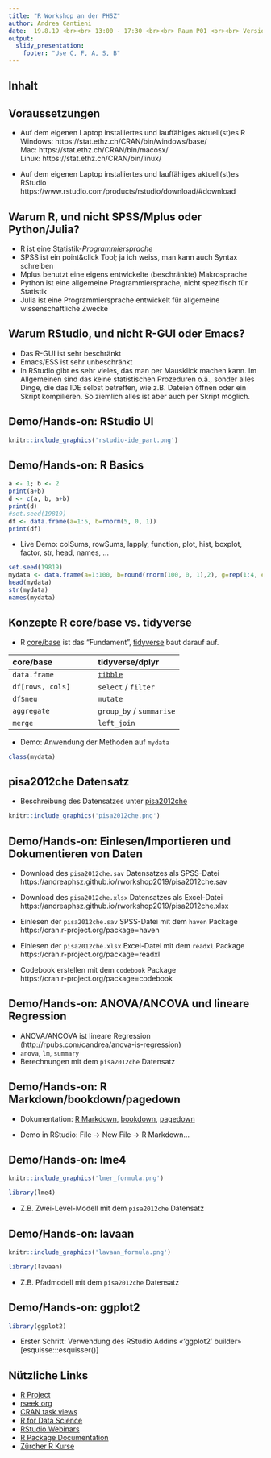 ```yaml
---
title: "R Workshop an der PHSZ"
author: Andrea Cantieni
date:  19.8.19 <br><br> 13:00 - 17:30 <br><br> Raum P01 <br><br> Version `r Sys.time()`
output: 
  slidy_presentation:
    footer: "Use C, F, A, S, B"
---
```


## Inhalt
<!-- render with rmarkdown::render("slides.Rmd") -->
<!-- render and push to github with source("renderpush.R") -->

<!-- Script for adding ToC !-->
<!-- modification of https://stackoverflow.com/a/50569838 -->
<script>
document.addEventListener('DOMContentLoaded', function() {
	TableOfContents();
});
	
function TableOfContents(container, output) {
	
	var output = output || '#toc';
	// Get all elements with class: section or subsection
	idfromclass = document.querySelectorAll('.section>h1, .subsection>h2');

    // Create the list element:
    var list = document.createElement('ul');

    // Iterate through all found elements
	for(var i = 0; i < idfromclass.length; i++) {

	// Create the list item:
	var item = document.createElement('li');

	// get Title Text
	var titleText = idfromclass[i].innerText
	if (titleText=="Inhalt") continue

	// Add text to list element
	item.appendChild(document.createTextNode(titleText));

	// Add subsection class
	item.className = idfromclass[i].className

	// Add it to the list:
	list.appendChild(item);
	}

	// Return generated HTML to toc div in slide
	document.querySelector(output).innerHTML = list.innerHTML;

	// Generate instruction message if no classes are defined
	if (idfromclass.length == 0) { document.querySelector(output).innerHTML = "Add {.section} or {.subsection} to slide name to generate TOC"; }
};
</script>

<div id="toc"></div>


## Voraussetzungen
- Auf dem eigenen Laptop installiertes und lauffähiges aktuell(st)es R  
Windows: https://stat.ethz.ch/CRAN/bin/windows/base/  
Mac: https://stat.ethz.ch/CRAN/bin/macosx/  
Linux: https://stat.ethz.ch/CRAN/bin/linux/

- Auf dem eigenen Laptop installiertes und lauffähiges aktuell(st)es
RStudio  
https://www.rstudio.com/products/rstudio/download/#download



## Warum R, und nicht SPSS/Mplus oder Python/Julia?
- R ist eine Statistik-_Programmiersprache_
- SPSS ist ein point&click Tool; ja ich weiss, man kann auch Syntax
  schreiben
- Mplus benutzt eine eigens entwickelte (beschränkte) Makrosprache
- Python ist eine allgemeine Programmiersprache, nicht spezifisch für
  Statistik
- Julia ist eine Programmiersprache entwickelt für allgemeine wissenschaftliche Zwecke

## Warum RStudio, und nicht R-GUI oder Emacs?
- Das R-GUI ist sehr beschränkt
- Emacs/ESS ist sehr unbeschränkt
- In RStudio gibt es sehr vieles, das man per Mausklick machen
  kann. Im Allgemeinen sind das keine statistischen Prozeduren o.ä.,
  sonder alles Dinge, die das IDE selbst betreffen, wie z.B. Dateien
  öffnen oder ein Skript kompilieren. So ziemlich alles ist aber auch
  per Skript möglich.

## Demo/Hands-on: RStudio UI
```r
knitr::include_graphics('rstudio-ide_part.png')
```

## Demo/Hands-on: R Basics
```r
a <- 1; b <- 2
print(a+b)
d <- c(a, b, a+b)
print(d)
#set.seed(19819)
df <- data.frame(a=1:5, b=rnorm(5, 0, 1))
print(df)

```	 
- Live Demo: colSums, rowSums, lapply, function, plot, hist, boxplot, factor,
  str, head, names, ...

```r
set.seed(19819)
mydata <- data.frame(a=1:100, b=round(rnorm(100, 0, 1),2), g=rep(1:4, each=25))
head(mydata)
str(mydata)
names(mydata)
```

## Konzepte R core/base vs. tidyverse
- R
  [core/base](https://stat.ethz.ch/R-manual/R-patched/doc/html/packages.html)
  ist das "Fundament",
  [tidyverse](https://www.tidyverse.org/packages/) baut darauf auf.
  
|core/base|tidyverse/dplyr|
|:--------|:--------|
|`data.frame`| [`tibble`](https://cran.r-project.org/web/packages/tibble/vignettes/tibble.html) |
| `df[rows, cols]` | `select` / `filter`|
| `df$neu` | `mutate`|
| `aggregate` | `group_by` / `summarise`|
| `merge` | `left_join`|

- Demo: Anwendung der Methoden auf `mydata`
```r
class(mydata)

```

## pisa2012che Datensatz

- Beschreibung des Datensatzes unter
  [pisa2012che](https://rdrr.io/cran/betas/man/pisa2012che.html)

```r
knitr::include_graphics('pisa2012che.png')
```
  

## Demo/Hands-on: Einlesen/Importieren und Dokumentieren von Daten

- Download des `pisa2012che.sav` Datensatzes als SPSS-Datei  
https://andreaphsz.github.io/rworkshop2019/pisa2012che.sav

- Download des `pisa2012che.xlsx` Datensatzes als Excel-Datei  
https://andreaphsz.github.io/rworkshop2019/pisa2012che.xlsx

- Einlesen der `pisa2012che.sav` SPSS-Datei mit dem `haven` Package  
https://cran.r-project.org/package=haven

- Einlesen der `pisa2012che.xlsx` Excel-Datei mit dem `readxl` Package  
https://cran.r-project.org/package=readxl
  
- Codebook erstellen mit dem `codebook` Package  
https://cran.r-project.org/package=codebook


## Demo/Hands-on: ANOVA/ANCOVA und lineare Regression
- ANOVA/ANCOVA ist lineare Regression
  (http://rpubs.com/candrea/anova-is-regression)
- `anova`, `lm`, `summary`
- Berechnungen mit dem `pisa2012che` Datensatz

## Demo/Hands-on: R Markdown/bookdown/pagedown
- Dokumentation:
[R Markdown](https://rmarkdown.rstudio.com/lesson-8.html),
[bookdown](https://bookdown.org/yihui/bookdown/),
[pagedown](https://pagedown.rbind.io/)

- Demo in RStudio: File &rarr; New File &rarr; R Markdown...


## Demo/Hands-on: lme4
```r
knitr::include_graphics('lmer_formula.png')
```

```r
library(lme4)
```

- Z.B. Zwei-Level-Modell mit dem `pisa2012che` Datensatz

## Demo/Hands-on: lavaan
```r
knitr::include_graphics('lavaan_formula.png')
```

```r
library(lavaan)
```

- Z.B. Pfadmodell mit dem `pisa2012che` Datensatz

## Demo/Hands-on: ggplot2
```r
library(ggplot2)
```
- Erster Schritt: Verwendung des RStudio Addins «'ggplot2' builder»
  [esquisse:::esquisser()]
  

## Nützliche Links
- [R Project](https://www.r-project.org/)
- [rseek.org](https://rseek.org/)
- [CRAN task views](https://cran.r-project.org/web/views/)
- [R for Data Science](https://r4ds.had.co.nz/)
- [RStudio Webinars](https://resources.rstudio.com/webinars)
- [R Package Documentation](https://rdrr.io/)
- [Zürcher R Kurse](https://www.zhrcourses.uzh.ch/)
